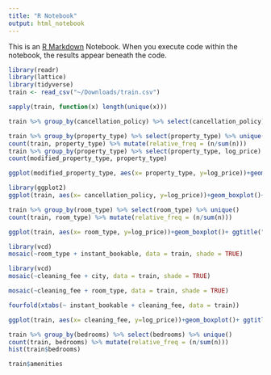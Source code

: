 ```yaml
---
title: "R Notebook"
output: html_notebook
---
```


This is an [R Markdown](http://rmarkdown.rstudio.com) Notebook. When you execute code within the notebook, the results appear beneath the code. 

```r
library(readr)
library(lattice)
library(tidyverse)
train <- read_csv("~/Downloads/train.csv")
```

```r
sapply(train, function(x) length(unique(x)))
```

```r
train %>% group_by(cancellation_policy) %>% select(cancellation_policy) %>% unique()

```



```r
train %>% group_by(property_type) %>% select(property_type) %>% unique()
count(train, property_type) %>% mutate(relative_freq = (n/sum(n)))
train %>% group_by(property_type) %>% select(property_type, log_price) %>%filter(property_type=="Apartment" | property_type =="Bed & Breakfast" | property_type =="Bungalow" | property_type == "Condominium" | property_type == "House" | property_type == "Loft" | property_type == "Townhouse") -> modified_property_type
count(modified_property_type, property_type) 


```

```r
ggplot(modified_property_type, aes(x= property_type, y=log_price))+geom_boxplot()+ ggtitle("Boxplot for log_price vs property_type")
```

```r
library(ggplot2)
ggplot(train, aes(x= cancellation_policy, y=log_price))+geom_boxplot()+ ggtitle("Boxplot for log_price vs cancellation_policy")
```

```r
train %>% group_by(room_type) %>% select(room_type) %>% unique()
count(train, room_type) %>% mutate(relative_freq = (n/sum(n)))

```

```r
ggplot(train, aes(x= room_type, y=log_price))+geom_boxplot()+ ggtitle("Boxplot for log_price vs room_type")

```

```r
library(vcd)
mosaic(~room_type + instant_bookable, data = train, shade = TRUE)

```

```r
library(vcd)
mosaic(~cleaning_fee + city, data = train, shade = TRUE)

```
```r
mosaic(~cleaning_fee + room_type, data = train, shade = TRUE)
```
```r
fourfold(xtabs(~ instant_bookable + cleaning_fee, data = train))
```


```r
ggplot(train, aes(x= cleaning_fee, y=log_price))+geom_boxplot()+ ggtitle("Boxplot for log_price vs cancellation_policy")


```

```r
train %>% group_by(bedrooms) %>% select(bedrooms) %>% unique()
count(train, bedrooms) %>% mutate(relative_freq = (n/sum(n)))
hist(train$bedrooms)
```


```r
train$amenities
```
